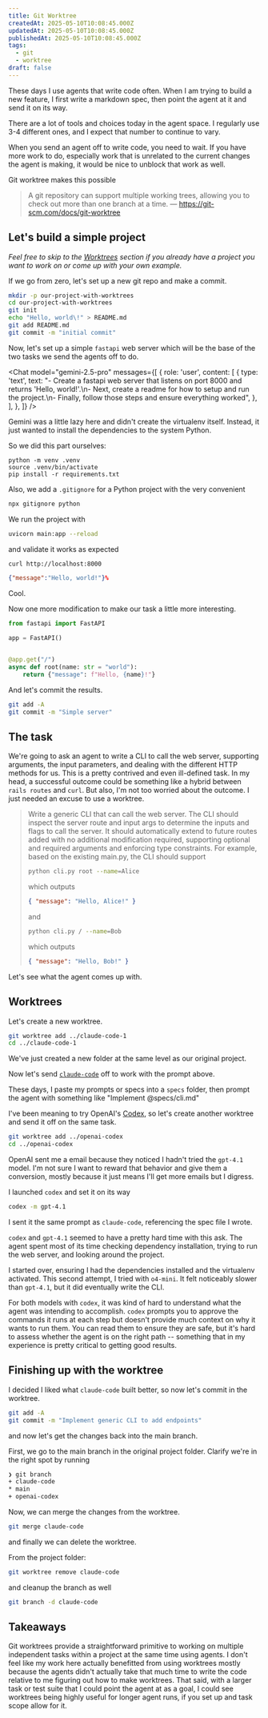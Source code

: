 ```yaml
---
title: Git Worktree
createdAt: 2025-05-10T10:08:45.000Z
updatedAt: 2025-05-10T10:08:45.000Z
publishedAt: 2025-05-10T10:08:45.000Z
tags:
  - git
  - worktree
draft: false
---
```



These days I use agents that write code often.
When I am trying to build a new feature, I first write a markdown spec, then point the agent at it and send it on its way.

There are a lot of tools and choices today in the agent space.
I regularly use 3-4 different ones, and I expect that number to continue to vary.

When you send an agent off to write code, you need to wait.
If you have more work to do, especially work that is unrelated to the current changes the agent is making, it would be nice to unblock that work as well.

Git worktree makes this possible

> A git repository can support multiple working trees, allowing you to check out more than one branch at a time.
> — https://git-scm.com/docs/git-worktree

## Let's build a simple project

_Feel free to skip to the [Worktrees](#worktrees) section if you already have a project you want to work on or come up with your own example._

If we go from zero, let's set up a new git repo and make a commit.

```sh
mkdir -p our-project-with-worktrees
cd our-project-with-worktrees
git init
echo "Hello, world\!" > README.md
git add README.md
git commit -m "initial commit"
```

Now, let's set up a simple `fastapi` web server which will be the base of the two tasks we send the agents off to do.

<Chat
  model="gemini-2.5-pro"
  messages={[
    {
      role: 'user',
      content: [
        {
          type: 'text',
          text: "- Create a fastapi web server that listens on port 8000 and returns 'Hello, world!'.\n- Next, create a readme for how to setup and run the project.\n- Finally, follow those steps and ensure everything worked",
        },
      ],
    },
  ]}
/>

Gemini was a little lazy here and didn't create the virtualenv itself.
Instead, it just wanted to install the dependencies to the system Python.

So we did this part ourselves:

```
python -m venv .venv
source .venv/bin/activate
pip install -r requirements.txt
```

Also, we add a `.gitignore` for a Python project with the very convenient

```sh
npx gitignore python
```

We run the project with

```sh
uvicorn main:app --reload
```

and validate it works as expected

```sh
curl http://localhost:8000
```

```json
{"message":"Hello, world!"}%
```

Cool.

Now one more modification to make our task a little more interesting.

```python {title="main.py"}
from fastapi import FastAPI

app = FastAPI()


@app.get("/")
async def root(name: str = "world"):
    return {"message": f"Hello, {name}!"}
```

And let's commit the results.

```sh
git add -A
git commit -m "Simple server"
```

## The task

We're going to ask an agent to write a CLI to call the web server, supporting arguments, the input parameters, and dealing with the different HTTP methods for us.
This is a pretty contrived and even ill-defined task.
In my head, a successful outcome could be something like a hybrid between `rails routes` and `curl`.
But also, I'm not too worried about the outcome.
I just needed an excuse to use a worktree.

> Write a generic CLI that can call the web server. The CLI should inspect the server route and input args to determine the inputs and flags to call the server.
> It should automatically extend to future routes added with no additional modification required, supporting optional and required arguments and enforcing type constraints.
> For example, based on the existing main.py, the CLI should support
>
> ```sh
> python cli.py root --name=Alice
> ```
>
> which outputs
>
> ```json
> { "message": "Hello, Alice!" }
> ```
>
> and
>
> ```sh
> python cli.py / --name=Bob
> ```
>
> which outputs
>
> ```json
> { "message": "Hello, Bob!" }
> ```

Let's see what the agent comes up with.

## Worktrees

Let's create a new worktree.

```sh
git worktree add ../claude-code-1
cd ../claude-code-1
```

We've just created a new folder at the same level as our original project.

Now let's send [`claude-code`](https://github.com/anthropics/claude-code) off to work with the prompt above.

These days, I paste my prompts or specs into a `specs` folder, then prompt the agent with something like "Implement @specs/cli.md"

I've been meaning to try OpenAI's [Codex](https://github.com/openai/codex), so let's create another worktree and send it off on the same task.

```sh
git worktree add ../openai-codex
cd ../openai-codex
```

OpenAI sent me a email because they noticed I hadn't tried the `gpt-4.1` model.
I'm not sure I want to reward that behavior and give them a conversion, mostly because it just means I'll get more emails but I digress.

I launched `codex` and set it on its way

```sh
codex -m gpt-4.1
```

I sent it the same prompt as `claude-code`, referencing the spec file I wrote.

`codex` and `gpt-4.1` seemed to have a pretty hard time with this ask.
The agent spent most of its time checking dependency installation, trying to run the web server, and looking around the project.

I started over, ensuring I had the dependencies installed and the virtualenv activated.
This second attempt, I tried with `o4-mini`.
It felt noticeably slower than `gpt-4.1`, but it did eventually write the CLI.

For both models with `codex`, it was kind of hard to understand what the agent was intending to accomplish.
`codex` prompts you to approve the commands it runs at each step but doesn't provide much context on why it wants to run them.
You can read them to ensure they are safe, but it's hard to assess whether the agent is on the right path -- something that in my experience is pretty critical to getting good results.

## Finishing up with the worktree

I decided I liked what `claude-code` built better, so now let's commit in the worktree.

```sh
git add -A
git commit -m "Implement generic CLI to add endpoints"
```

and now let's get the changes back into the main branch.

First, we go to the main branch in the original project folder.
Clarify we're in the right spot by running

```sh
❯ git branch
+ claude-code
* main
+ openai-codex
```

Now, we can merge the changes from the worktree.

```sh
git merge claude-code
```

and finally we can delete the worktree.

From the project folder:

```sh
git worktree remove claude-code
```

and cleanup the branch as well

```sh
git branch -d claude-code
```

## Takeaways

Git worktrees provide a straightforward primitive to working on multiple independent tasks within a project at the same time using agents.
I don't feel like my work here actually benefitted from using worktrees mostly because the agents didn't actually take that much time to write the code relative to me figuring out how to make worktrees.
That said, with a larger task or test suite that I could point the agent at as a goal, I could see worktrees being highly useful for longer agent runs, if you set up and task scope allow for it.

